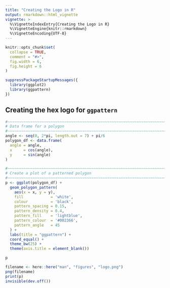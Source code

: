 ```yaml
---
title: "Creating the Logo in R"
output: rmarkdown::html_vignette
vignette: >
  %\VignetteIndexEntry{Creating the Logo in R}
  %\VignetteEngine{knitr::rmarkdown}
  %\VignetteEncoding{UTF-8}
---
```


```r
knitr::opts_chunk$set(
  collapse = TRUE,
  comment = "#>",
  fig.width = 6,
  fig.height = 6
)
```

```r
suppressPackageStartupMessages({
  library(ggplot2)
  library(ggpattern)
})
```

Creating the hex logo for `ggpattern`
------------------------------------------------------------------------------

```r
#~~~~~~~~~~~~~~~~~~~~~~~~~~~~~~~~~~~~~~~~~~~~~~~~~~~~~~~~~~~~~~~~~~~~~~~~~~~~~
# Data frame for a polygon
#~~~~~~~~~~~~~~~~~~~~~~~~~~~~~~~~~~~~~~~~~~~~~~~~~~~~~~~~~~~~~~~~~~~~~~~~~~~~~
angle <- seq(0, 2*pi, length.out = 7) + pi/6
polygon_df <- data.frame(
  angle = angle,
  x     = cos(angle),
  y     = sin(angle)
)

#~~~~~~~~~~~~~~~~~~~~~~~~~~~~~~~~~~~~~~~~~~~~~~~~~~~~~~~~~~~~~~~~~~~~~~~~~~~~~
# Create a plot of a patterned polygon
#~~~~~~~~~~~~~~~~~~~~~~~~~~~~~~~~~~~~~~~~~~~~~~~~~~~~~~~~~~~~~~~~~~~~~~~~~~~~~
p <- ggplot(polygon_df) +
  geom_polygon_pattern(
    aes(x = x, y = y), 
    fill            = 'white', 
    colour          = 'black', 
    pattern_spacing = 0.15, 
    pattern_density = 0.4, 
    pattern_fill    = 'lightblue',
    pattern_colour  = '#002366', 
    pattern_angle   = 45
  ) + 
  labs(title = "ggpattern") + 
  coord_equal() + 
  theme_bw(25) + 
  theme(axis.title = element_blank())

p
```

```r
filename <- here::here("man", "figures", "logo.png")
png(filename)
print(p)
invisible(dev.off())
```
